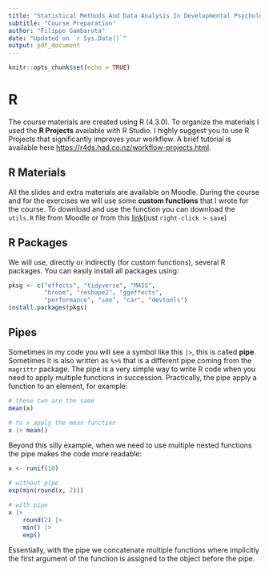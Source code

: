 ```yaml
---
title: "Statistical Methods And Data Analysis In Developmental Psychology"
subtitle: "Course Preparation"
author: "Filippo Gambarota"
date: "Updated on `r Sys.Date()`"
output: pdf_document
---
```


```r
knitr::opts_chunk$set(echo = TRUE)
```

# R

The course materials are created using R (4.3.0). To organize the materials I used the **R Projects** available with R Studio. I highly suggest you to use R Projects that significantly improves your workflow. A brief tutorial is available here [https://r4ds.had.co.nz/workflow-projects.html](https://r4ds.had.co.nz/workflow-projects.html).

## R Materials

All the slides and extra materials are available on Moodle. During the course and for the exercises we will use some **custom functions** that I wrote for the course. To download and use the function you can download the `utils.R` file from Moodle or from this [link](https://raw.githubusercontent.com/stat-teaching/stat-dev-psychology-2023/master/R/utils.R)(just `right-click > save`)

## R Packages

We will use, directly or indirectly (for custom functions), several R packages. You can easily install all packages using:

```r
pksg <- c("effects", "tidyverse", "MASS", 
          "broom", "reshape2", "ggeffects",
          "performance", "see", "car", "devtools")
install.packages(pkgs)
```

## Pipes

Sometimes in my code you will see a symbol like this `|>`, this is called **pipe**. Sometimes it is also written as `%>%` that is a different pipe coming from the `magrittr` package. The pipe is a very simple way to write R code when you need to apply multiple functions in succession. Practically, the pipe apply a function to an element, for example:

```r
# these two are the same
mean(x)

# to x apply the mean function
x |> mean()
```

Beyond this silly example, when we need to use multiple nested functions the pipe makes the code more readable:

```r
x <- runif(10)

# without pipe
exp(min(round(x, 2)))

# with pipe
x |> 
    round(2) |> 
    min() |> 
    exp()
```

Essentially, with the pipe we concatenate multiple functions where implicitly the first argument of the function is assigned to the object before the pipe.




